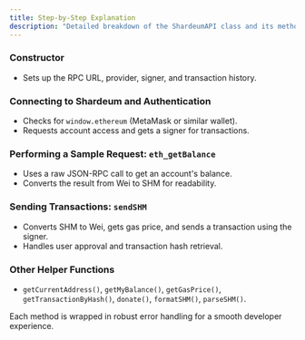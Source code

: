 ```yaml
---
title: Step-by-Step Explanation
description: "Detailed breakdown of the ShardeumAPI class and its methods."
---
```



### Constructor
- Sets up the RPC URL, provider, signer, and transaction history.

### Connecting to Shardeum and Authentication
- Checks for `window.ethereum` (MetaMask or similar wallet).
- Requests account access and gets a signer for transactions.

### Performing a Sample Request: `eth_getBalance`
- Uses a raw JSON-RPC call to get an account's balance.
- Converts the result from Wei to SHM for readability.

### Sending Transactions: `sendSHM`
- Converts SHM to Wei, gets gas price, and sends a transaction using the signer.
- Handles user approval and transaction hash retrieval.

### Other Helper Functions
- `getCurrentAddress()`, `getMyBalance()`, `getGasPrice()`, `getTransactionByHash()`, `donate()`, `formatSHM()`, `parseSHM()`.

Each method is wrapped in robust error handling for a smooth developer experience. 